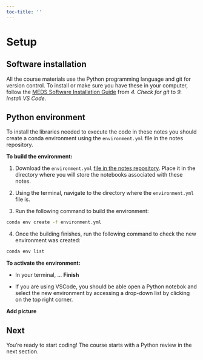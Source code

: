 ```yaml
---
toc-title: ''
--- 
```

# Setup

## Software installation

All the course materials use the Python programming language and git for version control. To install or make sure you have these in your computer, follow the [MEDS Software Installation Guide](https://ucsb-meds.github.io/MEDS-installation-guide/#check-git) from *4. Check for git* to *9. Install VS Code*. 


## Python environment
To install the libraries needed to execute the code in these notes you should create a conda environment using the `environment.yml` file in the notes repository. 

**To build the environment:**

1. Download the `environment.yml` [file in the notes repository](https://github.com/carmengg/eds-220-book/blob/main/environment.yml). Place it in the directory where you will store the notebooks associated with these notes.

2. Using the terminal, navigate to the directory where the `environment.yml` file is.

3. Run the following command to build the environment:

```bash
conda env create -f environment.yml
```

4. Once the building finishes, run the following command to check the new environment was created:

```bash
conda env list
```
**To activate the environment:**

- In your terminal, ... **Finish**

- If you are using VSCode, you should be able open a Python notebok and select the new environment by accessing a drop-down list by clicking on the top right corner. 

**Add picture**

## Next
You're ready to start coding! The course starts with a Python review in the next section.